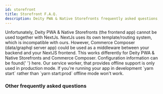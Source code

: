 ```yaml
---
id: storefront
title: Storefront F.A.Q.
description: Deity PWA & Native Storefronts frequently asked questions, answered by the Deity team.
---
```



<Accordion title="Can I use NextJS">
  Unfortunately, Deity PWA & Native Storefronts (the frontend app) cannot be used together with NextJs. NextJs uses its own
  template/routing system, which is incompatible with ours. However, Commerce Composer (data/graphql server app) could be used as a
  middleware between your backend and your NextJS frontend.
</Accordion>
<Accordion title="How can I access configuration values?">
  This works differently for Deity PWA & Native Storefronts and Commerce Composer. Configuration information can be found{' '}
  <Link to="/docs/storefront/getting-started/configuration">here</Link>.
</Accordion>
<Accordion title="Offline support doesn't seem to be working">
  Our service worker, that provides offline support is only used in production mode. If you're running your app in
  development `yarn start` rather than `yarn start:prod` offline mode won't work.
</Accordion>

### Other frequently asked questions

<Categories />
